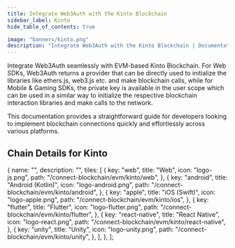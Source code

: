 ```yaml
---
title: Integrate Web3Auth with the Kinto Blockchain
sidebar_label: Kinto
hide_table_of_contents: true

image: "banners/kinto.png"
description: "Integrate Web3Auth with the Kinto Blockchain | Documentation - Web3Auth"
---
```



<SEO
  title="Integrate Web3Auth with the Kinto Blockchain"
  description="Integrate Web3Auth with the Kinto Blockchain | Documentation - Web3Auth"
  image="https://web3auth.io/docs/banners/kinto.png"
  slug="/connect-blockchain/evm/kinto"
/>

Integrate Web3Auth seamlessly with EVM-based Kinto Blockchain. For Web SDKs, Web3Auth returns a
provider that can be directly used to initialize the libraries like ethers.js, web3.js etc. and make
blockchain calls, while for Mobile & Gaming SDKs, the private key is available in the user scope
which can be used in a similar way to initialize the respective blockchain interaction libraries and
make calls to the network.

This documentation provides a straightforward guide for developers looking to implement blockchain
connections quickly and effortlessly across various platforms.

## Chain Details for Kinto

<ChainDetailsKinto />

  {
    name: "",
    description: "",
    tiles: [
      {
        key: "web",
        title: "Web",
        icon: "logo-js.png",
        path: "/connect-blockchain/evm/kinto/web",
      },
      {
        key: "android",
        title: "Android (Kotlin)",
        icon: "logo-android.png",
        path: "/connect-blockchain/evm/kinto/android",
      },
      {
        key: "apple",
        title: "iOS (Swift)",
        icon: "logo-apple.png",
        path: "/connect-blockchain/evm/kinto/ios",
      },
      {
        key: "flutter",
        title: "Flutter",
        icon: "logo-flutter.png",
        path: "/connect-blockchain/evm/kinto/flutter",
      },
      {
        key: "react-native",
        title: "React Native",
        icon: "logo-react.png",
        path: "/connect-blockchain/evm/kinto/react-native",
      },
      {
        key: "unity",
        title: "Unity",
        icon: "logo-unity.png",
        path: "/connect-blockchain/evm/kinto/unity",
      },
    ],
  },
];

<Tiles tileGroups={Kinto} />
